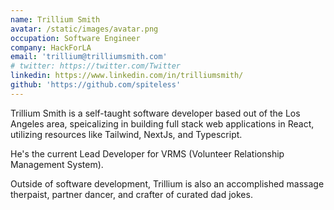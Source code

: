 ```yaml
---
name: Trillium Smith
avatar: /static/images/avatar.png
occupation: Software Engineer
company: HackForLA
email: 'trillium@trilliumsmith.com'
# twitter: https://twitter.com/Twitter
linkedin: https://www.linkedin.com/in/trilliumsmith/
github: 'https://github.com/spiteless'
---
```


Trillium Smith is a self-taught software developer based out of the Los Angeles area, speicalizing in building full stack web applications in React, utilizing resources like Tailwind, NextJs, and Typescript.

He's the current Lead Developer for VRMS (Volunteer Relationship Management System).

Outside of software development, Trillium is also an accomplished massage therpaist, partner dancer, and crafter of curated dad jokes.
